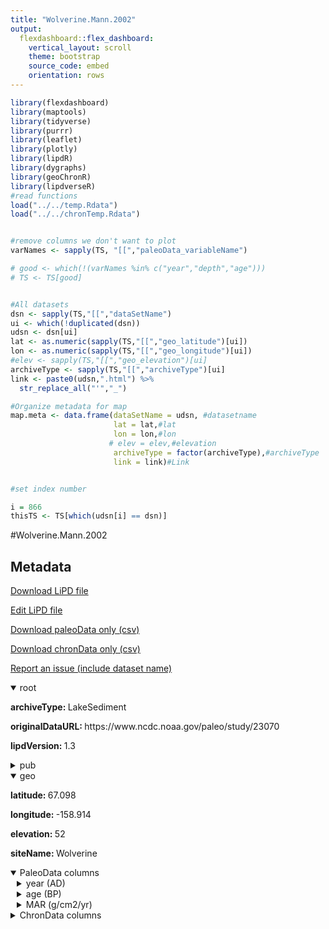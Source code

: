```yaml
---
title: "Wolverine.Mann.2002"
output: 
  flexdashboard::flex_dashboard:
    vertical_layout: scroll
    theme: bootstrap
    source_code: embed
    orientation: rows
---
```


```r
library(flexdashboard)
library(maptools)
library(tidyverse)
library(purrr)
library(leaflet)
library(plotly)
library(lipdR)
library(dygraphs)
library(geoChronR)
library(lipdverseR)
#read functions
load("../../temp.Rdata")
load("../../chronTemp.Rdata")


#remove columns we don't want to plot
varNames <- sapply(TS, "[[","paleoData_variableName")

# good <- which(!(varNames %in% c("year","depth","age")))
# TS <- TS[good]


#All datasets
dsn <- sapply(TS,"[[","dataSetName")
ui <- which(!duplicated(dsn))
udsn <- dsn[ui]
lat <- as.numeric(sapply(TS,"[[","geo_latitude")[ui])
lon <- as.numeric(sapply(TS,"[[","geo_longitude")[ui])
#elev <- sapply(TS,"[[","geo_elevation")[ui]
archiveType <- sapply(TS,"[[","archiveType")[ui]
link <- paste0(udsn,".html") %>% 
  str_replace_all("'","_")

#Organize metadata for map
map.meta <- data.frame(dataSetName = udsn, #datasetname
                       lat = lat,#lat
                       lon = lon,#lon
                      # elev = elev,#elevation
                       archiveType = factor(archiveType),#archiveType
                       link = link)#Link


#set index number

i = 866
thisTS <- TS[which(udsn[i] == dsn)]
```
#Wolverine.Mann.2002

Metadata {.sidebar}
-------------------------------------
[Download LiPD file](Wolverine.Mann.2002.lpd)
            

[Edit LiPD file](http://lipd.net/playground?source=http://lipdverse.org/globalHolocene/0_25_5/Wolverine.Mann.2002.lpd)
            

[Download paleoData only (csv)](Wolverine.Mann.2002.csv)
            

[Download chronData only (csv)](Wolverine.Mann.2002-chron.csv)
            

[Report an issue (include dataset name)](https://github.com/nickmckay/LiPDverse/issues)

<details open style="margin-left: 0px">
<summary>root</summary>
<p style="margin-left: 0px"><strong>archiveType: </strong>LakeSediment
<p style="margin-left: 0px"><strong>originalDataURL: </strong>https://www.ncdc.noaa.gov/paleo/study/23070
<p style="margin-left: 0px"><strong>lipdVersion: </strong>1.3
</details>
<details>
<summary>pub</summary>
<details style="margin-left: 10px">
<summary>pub1</summary>
<p style="margin-left: 10px"><strong>author: </strong>list(list(name = "Mann, D.H"), list(name = "Heiser, P.A"), list(name = "Finney, B.P"))
<p style="margin-left: 10px"><strong>citeKey: </strong>needs0needsatitle
<p style="margin-left: 10px"><strong>journal: </strong>Quaternary Science Reviews
<p style="margin-left: 10px"><strong>volume: </strong>21
<p style="margin-left: 10px"><strong>pages: </strong>709-731
<p style="margin-left: 10px"><strong>title: </strong>Holocene history of the Great Kobuk Sand Dunes, Northwestern Alaska
</details>
<details style="margin-left: 10px">
<summary>pub2</summary>
<p style="margin-left: 10px"><strong>author: </strong>list(list(name = NA))
</details>
</details>
<details open style="margin-left: 0px">
<summary>geo</summary>
<p style="margin-left: 0px"><strong>latitude: </strong>67.098
<p style="margin-left: 0px"><strong>longitude: </strong>-158.914
<p style="margin-left: 0px"><strong>elevation: </strong>52
<p style="margin-left: 0px"><strong>siteName: </strong>Wolverine
</details>
<details open>
<summary>PaleoData columns</summary>
<details style="margin-left: 10px">
<summary>year (AD)</summary>
<p style="margin-left: 10px"><strong>TSid: </strong>WEBb0c27339
<p style="margin-left: 10px"><strong>variableName: </strong>year
<p style="margin-left: 10px"><strong>units: </strong>AD
<p style="margin-left: 10px"><strong>description: </strong>Year AD
</details>
<details style="margin-left: 10px">
<summary>age (BP)</summary>
<p style="margin-left: 10px"><strong>TSid: </strong>WEBc98351ce
<p style="margin-left: 10px"><strong>variableName: </strong>age
<p style="margin-left: 10px"><strong>units: </strong>BP
<p style="margin-left: 10px"><strong>description: </strong>Years before present (1950) yr BP
</details>
<details style="margin-left: 10px">
<summary>MAR (g/cm2/yr)</summary>
<p style="margin-left: 10px"><strong>TSid: </strong>GH66374774
<p style="margin-left: 10px"><strong>variableName: </strong>MAR
<p style="margin-left: 10px"><strong>units: </strong>g/cm2/yr
<p style="margin-left: 10px"><strong>useInGlobalTemperatureAnalysis: </strong>TRUE
<details>
<summary>interpretation</summary>
<details style="margin-left: 20px">
<summary>1</summary>
<p style="margin-left: 20px"><strong>direction: </strong>negative
<p style="margin-left: 20px"><strong>interpDirection: </strong>negative
<p style="margin-left: 20px"><strong>scope: </strong>climate
<p style="margin-left: 20px"><strong>seasonality: </strong>1 2 3 4 5 6 7 8 9 10 11 12
<p style="margin-left: 20px"><strong>variable: </strong>M
<p style="margin-left: 20px"><strong>variableDetail: </strong>eff
</details>
</details>
</details>
<details>
<summary>ChronData columns</summary>
<details style="margin-left: 10px">
<summary>depth (cm)</summary>
<p style="margin-left: 10px"><strong>TSid: </strong>WEB424ee1e5
<p style="margin-left: 10px"><strong>variableName: </strong>depth
<p style="margin-left: 10px"><strong>units: </strong>cm
</details>
<details style="margin-left: 10px">
<summary>age (yr BP)</summary>
<p style="margin-left: 10px"><strong>TSid: </strong>WEBf6de4fb9
<p style="margin-left: 10px"><strong>variableName: </strong>age
<p style="margin-left: 10px"><strong>units: </strong>yr BP
</details>
<details style="margin-left: 10px">
<summary>type (NA)</summary>
<p style="margin-left: 10px"><strong>TSid: </strong>WEBf3244349
<p style="margin-left: 10px"><strong>variableName: </strong>type
<p style="margin-left: 10px"><strong>units: </strong>NA
</details>
<details style="margin-left: 10px">
<summary>labID (NA)</summary>
<p style="margin-left: 10px"><strong>TSid: </strong>WEB74b6f57f
<p style="margin-left: 10px"><strong>variableName: </strong>labID
<p style="margin-left: 10px"><strong>units: </strong>NA
</details>
<details style="margin-left: 10px">
<summary>depth_up (cm)</summary>
<p style="margin-left: 10px"><strong>TSid: </strong>WEBec5e5e60
<p style="margin-left: 10px"><strong>variableName: </strong>depth_up
<p style="margin-left: 10px"><strong>units: </strong>cm
</details>
<details style="margin-left: 10px">
<summary>depth_down (cm)</summary>
<p style="margin-left: 10px"><strong>TSid: </strong>WEBe0b2b527
<p style="margin-left: 10px"><strong>variableName: </strong>depth_down
<p style="margin-left: 10px"><strong>units: </strong>cm
</details>
<details style="margin-left: 10px">
<summary>error (yr)</summary>
<p style="margin-left: 10px"><strong>TSid: </strong>WEBa4278b15
<p style="margin-left: 10px"><strong>variableName: </strong>error
<p style="margin-left: 10px"><strong>units: </strong>yr
</details>
<details style="margin-left: 10px">
<summary>rejected (NA)</summary>
<p style="margin-left: 10px"><strong>TSid: </strong>WEB2a860818
<p style="margin-left: 10px"><strong>variableName: </strong>rejected
<p style="margin-left: 10px"><strong>units: </strong>NA
<p style="margin-left: 10px"><strong>description: </strong>rejected denoted by 'x'
</details>
<details style="margin-left: 10px">
<summary>notes (NA)</summary>
<p style="margin-left: 10px"><strong>TSid: </strong>WEBbe291c7f
<p style="margin-left: 10px"><strong>variableName: </strong>notes
<p style="margin-left: 10px"><strong>units: </strong>NA
</details>

Row {.tabset .tabset-fade}
-----------------------------------------------------------------------

### Sitemap

```r
  map.meta.split <- split(map.meta, map.meta$archiveType)


factpal <- colorFactor("Paired",map.meta$archiveType)
buff <- 15
l <- leaflet() %>% 
  addTiles() %>% 
  fitBounds(map.meta$lon[i]-buff,map.meta$lat[i]-buff,map.meta$lon[i]+buff,map.meta$lat[i]+buff)
  

  
  
names(map.meta.split) %>%
  purrr::walk( function(df) {
    l <<- l %>%
      addMarkers(data=map.meta.split[[df]],
                 lng=~lon, lat=~lat,
                 label=~as.character(archiveType),
                 popup=~paste(str_c('Dataset: <a href="',link,'">',dataSetName,'</a>'),
                                 # str_c("Elevation: ",elev),
                                  str_c("Archive Type: ",archiveType),
                                  sep = "<br>"),
                 group = df,
                 clusterOptions = markerClusterOptions(removeOutsideVisibleBounds = F),
                 labelOptions = labelOptions(noHide = F,
                                             direction = 'auto'))
  })

l %>%
  addLayersControl(position = "bottomleft",
    overlayGroups = names(map.meta.split),
    options = layersControlOptions(collapsed = FALSE,
                                   opacity = 0.8)
  )
```

### Search the LiPDverse (Beta! doesn't work well yet)
```r
#Add google search bar
htmltools::includeHTML("../../googleSearchChunk.html")
```


Row {.tabset .tabset-fade}
-----------------------------------------------------------------------

### MAR (g/cm2/yr)
```r
plotCol(thisTS,ind = 1)
```

Row {.tabset .tabset-fade}
-----------------------------------------------------------------------

### depth (cm)
```r
plotCol(chronTS,ind = 1)
```

### age (yr BP)
```r
plotCol(chronTS,ind = 6)
```

### type (NA)
```r
plotCol(chronTS,ind = 2)
```

### labID (NA)
```r
plotCol(chronTS,ind = 3)
```

### depth_up (cm)
```r
plotCol(chronTS,ind = 4)
```

### depth_down (cm)
```r
plotCol(chronTS,ind = 5)
```

### error (yr)
```r
plotCol(chronTS,ind = 7)
```

### rejected (NA)
```r
plotCol(chronTS,ind = 8)
```

### notes (NA)
```r
plotCol(chronTS,ind = 9)
```
